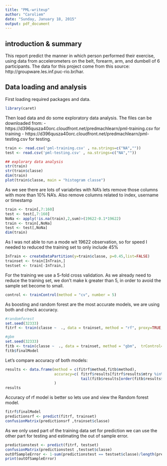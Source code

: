 ```yaml
---
title: "PML-writeup"
author: "Caroliem"
date: "Sunday, January 18, 2015"
output: pdf_document
---
```


## introduction & summary##
This report predict the manner in which person performed their exercise, using data from accelerometers on the belt, forearm, arm, and dumbell of 6 participants. The data for this project come from this source: http://groupware.les.inf.puc-rio.br/har. 

## Data loading and analysis##
First loading required packages and data.
```r
library(caret)
```

Then load data and do some exploratory data analysis. The files can be downloaded from:
- https://d396qusza40orc.cloudfront.net/predmachlearn/pml-training.csv for training
- https://d396qusza40orc.cloudfront.net/predmachlearn/pml-testing.csv for testing.
```r
train <- read.csv('pml-training.csv' , na.strings=c("NA",""))
test <- read.csv('pml-testing.csv' , na.strings=c("NA",""))

## explorary data analysis
str(train)
str(train$classe)
dim(train)
plot(train$classe, main = "histogram classe")
```
As we see there are lots of variabrles with NA's lets remove those columns with more than 10% NA's. Also remove columns related to index, username or timestamp
```r
train <- train[,7:160]
test <- test[,7:160]
NoNa <- apply(!is.na(train),2,sum)>(19622-0.1*19622)
train <- train[,NoNa]
test <- test[,NoNa]
dim(train)
```
 
As I was not able to run a mode wit 19622 observation, so for speed I needed to reduced the training set to only include 45%
```r
InTrain <- createDataPartition(y=train$classe, p=0.45,list=FALSE)
trainset <- train[InTrain,]
testset <- train[-InTrain,]
```
For the training we use a 5-fold cross validation. As we already need to reduce the training set, we don't make k greater than 5, in order to avoid the sample set become to small. 
```r
control <- trainControl(method = "cv", number = 5)
```

As boosting and random forest are the most accurate models, we are using both and check accuracy.
```r
#randomforest
set.seed(32333)
fitrf <- train(classe ~  ., data = trainset, method = "rf", proxy=TRUE, trControl=control)

#gbm
set.seed(32333)
fitb <- train(classe ~  ., data = trainset, method = "gbm",  trControl=control,verbose=FALSE)
fitb$finalModel
```
Let's compare accuracy of both models:
```r
results <- data.frame(method = c(fitrf$method,fitb$method), 
                      accuracy=c( fitrf$results[fitrf$results$mtry %in% fitrf$bestTune,2],
                                  tail(fitb$results[order(fitb$results$Accuracy),],1)$Accuracy)
                      )
results
```
Accuracy of rf model is better so lets use and view the Random forest model.
```r
fitrf$finalModel
predictionsrf <- predict(fitrf, trainset)
confusionMatrix(predictionsrf ,trainset$classe)
```
As we only used part of the training data set for prediction we can use the other part for testing and estimating the out of sample error.
```r
predictionstest <- predict(fitrf, testset)
confusionMatrix(predictionstest ,testset$classe)
outOfSampleError <- 1-sum(predictionstest == testset$classe)/length(predictionstest)
print(outOfSampleError)
```
